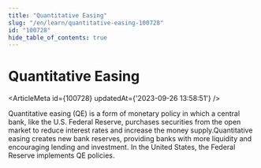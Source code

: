 ```yaml
---
title: "Quantitative Easing"
slug: "/en/learn/quantitative-easing-100728"
id: "100728"
hide_table_of_contents: true
---
```



# Quantitative Easing

<ArticleMeta id={100728} updatedAt={'2023-09-26 13:58:51'} />
<div className='border-solid border-b border-t-0 my-4 border-[var(--ifm-color-gray-300)]' />

Quantitative easing (QE) is a form of monetary policy in which a central bank, like the U.S. Federal Reserve, purchases securities from the open market to reduce interest rates and increase the money supply.Quantitative easing creates new bank reserves, providing banks with more liquidity and encouraging lending and investment. In the United States, the Federal Reserve implements QE policies.
